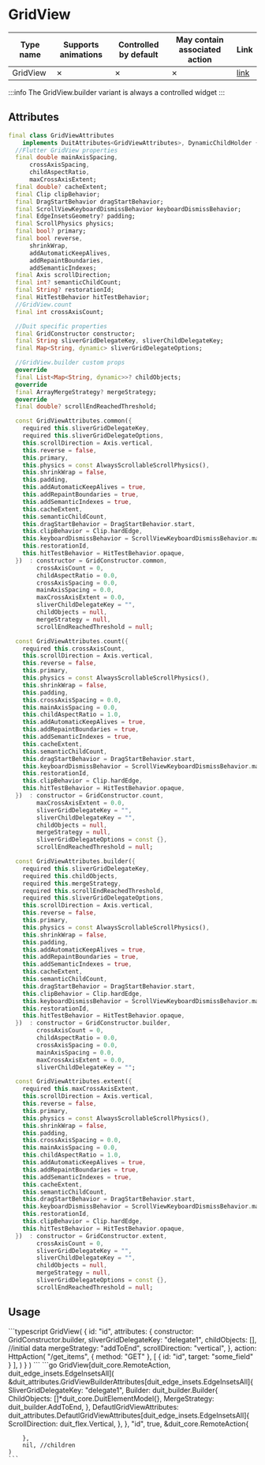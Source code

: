 
# GridView

| Type name | Supports animations | Controlled by default | May contain associated action | Link |
| - | - | - | - | - |
| GridView | &cross;| &cross; | &cross; | [link](https://api.flutter.dev/flutter/widgets/GridView-class.html) |

:::info
The GridView.builder variant is always a controlled widget
:::

## Attributes

```dart
final class GridViewAttributes
    implements DuitAttributes<GridViewAttributes>, DynamicChildHolder {
  //Flutter GridView properties
  final double mainAxisSpacing,
      crossAxisSpacing,
      childAspectRatio,
      maxCrossAxisExtent;
  final double? cacheExtent;
  final Clip clipBehavior;
  final DragStartBehavior dragStartBehavior;
  final ScrollViewKeyboardDismissBehavior keyboardDismissBehavior;
  final EdgeInsetsGeometry? padding;
  final ScrollPhysics physics;
  final bool? primary;
  final bool reverse,
      shrinkWrap,
      addAutomaticKeepAlives,
      addRepaintBoundaries,
      addSemanticIndexes;
  final Axis scrollDirection;
  final int? semanticChildCount;
  final String? restorationId;
  final HitTestBehavior hitTestBehavior;
  //GridView.count
  final int crossAxisCount;

  //Duit specific properties
  final GridConstructor constructor;
  final String sliverGridDelegateKey, sliverChildDelegateKey;
  final Map<String, dynamic> sliverGridDelegateOptions;

  //GridView.builder custom props
  @override
  final List<Map<String, dynamic>>? childObjects;
  @override
  final ArrayMergeStrategy? mergeStrategy;
  @override
  final double? scrollEndReachedThreshold;

  const GridViewAttributes.common({
    required this.sliverGridDelegateKey,
    required this.sliverGridDelegateOptions,
    this.scrollDirection = Axis.vertical,
    this.reverse = false,
    this.primary,
    this.physics = const AlwaysScrollableScrollPhysics(),
    this.shrinkWrap = false,
    this.padding,
    this.addAutomaticKeepAlives = true,
    this.addRepaintBoundaries = true,
    this.addSemanticIndexes = true,
    this.cacheExtent,
    this.semanticChildCount,
    this.dragStartBehavior = DragStartBehavior.start,
    this.clipBehavior = Clip.hardEdge,
    this.keyboardDismissBehavior = ScrollViewKeyboardDismissBehavior.manual,
    this.restorationId,
    this.hitTestBehavior = HitTestBehavior.opaque,
  })  : constructor = GridConstructor.common,
        crossAxisCount = 0,
        childAspectRatio = 0.0,
        crossAxisSpacing = 0.0,
        mainAxisSpacing = 0.0,
        maxCrossAxisExtent = 0.0,
        sliverChildDelegateKey = "",
        childObjects = null,
        mergeStrategy = null,
        scrollEndReachedThreshold = null;

  const GridViewAttributes.count({
    required this.crossAxisCount,
    this.scrollDirection = Axis.vertical,
    this.reverse = false,
    this.primary,
    this.physics = const AlwaysScrollableScrollPhysics(),
    this.shrinkWrap = false,
    this.padding,
    this.crossAxisSpacing = 0.0,
    this.mainAxisSpacing = 0.0,
    this.childAspectRatio = 1.0,
    this.addAutomaticKeepAlives = true,
    this.addRepaintBoundaries = true,
    this.addSemanticIndexes = true,
    this.cacheExtent,
    this.semanticChildCount,
    this.dragStartBehavior = DragStartBehavior.start,
    this.keyboardDismissBehavior = ScrollViewKeyboardDismissBehavior.manual,
    this.restorationId,
    this.clipBehavior = Clip.hardEdge,
    this.hitTestBehavior = HitTestBehavior.opaque,
  })  : constructor = GridConstructor.count,
        maxCrossAxisExtent = 0.0,
        sliverGridDelegateKey = "",
        sliverChildDelegateKey = "",
        childObjects = null,
        mergeStrategy = null,
        sliverGridDelegateOptions = const {},
        scrollEndReachedThreshold = null;

  const GridViewAttributes.builder({
    required this.sliverGridDelegateKey,
    required this.childObjects,
    required this.mergeStrategy,
    required this.scrollEndReachedThreshold,
    required this.sliverGridDelegateOptions,
    this.scrollDirection = Axis.vertical,
    this.reverse = false,
    this.primary,
    this.physics = const AlwaysScrollableScrollPhysics(),
    this.shrinkWrap = false,
    this.padding,
    this.addAutomaticKeepAlives = true,
    this.addRepaintBoundaries = true,
    this.addSemanticIndexes = true,
    this.cacheExtent,
    this.semanticChildCount,
    this.dragStartBehavior = DragStartBehavior.start,
    this.clipBehavior = Clip.hardEdge,
    this.keyboardDismissBehavior = ScrollViewKeyboardDismissBehavior.manual,
    this.restorationId,
    this.hitTestBehavior = HitTestBehavior.opaque,
  })  : constructor = GridConstructor.builder,
        crossAxisCount = 0,
        childAspectRatio = 0.0,
        crossAxisSpacing = 0.0,
        mainAxisSpacing = 0.0,
        maxCrossAxisExtent = 0.0,
        sliverChildDelegateKey = "";

  const GridViewAttributes.extent({
    required this.maxCrossAxisExtent,
    this.scrollDirection = Axis.vertical,
    this.reverse = false,
    this.primary,
    this.physics = const AlwaysScrollableScrollPhysics(),
    this.shrinkWrap = false,
    this.padding,
    this.crossAxisSpacing = 0.0,
    this.mainAxisSpacing = 0.0,
    this.childAspectRatio = 1.0,
    this.addAutomaticKeepAlives = true,
    this.addRepaintBoundaries = true,
    this.addSemanticIndexes = true,
    this.cacheExtent,
    this.semanticChildCount,
    this.dragStartBehavior = DragStartBehavior.start,
    this.keyboardDismissBehavior = ScrollViewKeyboardDismissBehavior.manual,
    this.restorationId,
    this.clipBehavior = Clip.hardEdge,
    this.hitTestBehavior = HitTestBehavior.opaque,
  })  : constructor = GridConstructor.extent,
        crossAxisCount = 0,
        sliverGridDelegateKey = "",
        sliverChildDelegateKey = "",
        childObjects = null,
        mergeStrategy = null,
        sliverGridDelegateOptions = const {},
        scrollEndReachedThreshold = null;
```

## Usage

<Tabs groupId="lang">
  <TabItem value="ts" label="TypeScript" default>
    ```typescript
  GridView(
      {
          id: "id",
          attributes: {
              constructor: GridConstructor.builder,
              sliverGridDelegateKey: "delegate1",
              childObjects: [], //initial data
              mergeStrategy: "addToEnd",
              scrollDirection: "vertical",
          },
          action: HttpAction(
              "/get_items",
              {
                  method: "GET"
              },
              [
                  {
                      id: "id",
                      target: "some_field"
                  }
              ],
          )
      }
  )
    ```
  </TabItem>
  <TabItem value="go" label="Go">
    ```go
    GridView[duit_core.RemoteAction, duit_edge_insets.EdgeInsetsAll](
        &duit_attributes.GridViewBuilderAttributes[duit_edge_insets.EdgeInsetsAll]{
          SliverGridDelegateKey:     "delegate1",
          Builder:                   duit_builder.Builder{
            ChildObjects: []*duit_core.DuitElementModel{},
            MergeStrategy: duit_builder.AddToEnd,
          },
          DefautlGridViewAttributes: duit_attributes.DefautlGridViewAttributes[duit_edge_insets.EdgeInsetsAll]{
            ScrollDirection: duit_flex.Vertical,
          },
        },
        "id",
        true,
        &duit_core.RemoteAction{

        },
        nil, //children
    )
    ```
  </TabItem>
</Tabs>

